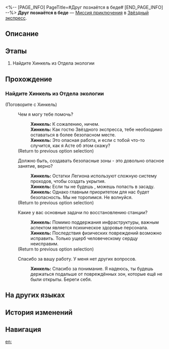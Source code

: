 <%-- [PAGE_INFO]
PageTitle=#Друг познаётся в беде#
[END_PAGE_INFO] --%>
{{Дополнить|Диалоги.}}
{{Миссия Инфобокс
|id              = 4050029
|Название        = 
|Изображение     = Миссия Друг познаётся в беде.png
|Тип             = Миссия приключения
|Событие         = 
|Глава           = 
|Условия         = 
|Персонажи       = Первопроходец; Хинкель
|СтартЛокация    = [[Звёздный экспресс]] — [[Общий вагон]]
|Мир             = Звёздный экспресс
|Предыдущая      = 
|Следующая       = 
|Награды         = Разрежённый эфир*2; Мнимые частицы*1; Кредиты*8 000
}}
'''Друг познаётся в беде''' — [[Миссия приключения]] в [[Звёздный экспресс]].

==Описание==
{{Описание|<!--официальное описание из Перекрёстка судеб-->}}

==Этапы==
# Найдите Хинкель из Отдела экологии

==Прохождение==
{{Дополнить}}
{{Диалог Конец}}

===Найдите Хинкель из Отдела экологии===
{{Описание миссии|тип=Миссия приключения|локация=Главная контрольная зона|Поговорите с Хинкель, главой Отдела экологии, и помогите пополнить запасы экспресса.}}
{{Диалог Начало}}


;(Поговорите с Хинкель)
:{{Диалог|Разговор}} Чем я могу тебе помочь?
::'''Хинкель:''' К сожалению, ничем.
::'''Хинкель:''' Как гостю Звёздного экспресса, тебе необходимо оставаться в более безопасном месте.
::'''Хинкель:''' Это опасная работа, и если с тобой что-то случится, как я Асте об этом скажу?
:;(Return to previous option selection)
:{{Диалог|Разговор}} Должно быть, создавать безопасные зоны - это довольно опасное занятие, верно?
::'''Хинкель:''' Остатки Легиона используют сложную систему проходов, чтобы создать укрытия.
::'''Хинкель:''' Если ты не будешь {{MC|м=осторожен|ж=осторожна}}, можешь попасть в засаду.
::'''Хинкель:''' Однако главным приоритетом для нас будет безопасность. Мы не торопимся. Не волнуйся.
:;(Return to previous option selection)
:{{Диалог|Разговор}} Какие у вас основные задачи по восстановлению станции?
::'''Хинкель:''' Помимо поддержания инфраструктуры, важным аспектом является психическое здоровье персонала.
::'''Хинкель:''' Последствия физических повреждений возможно исправить. Только ущерб человеческому сердцу неисправим.
:;(Return to previous option selection)
:{{Диалог|Выход}} Спасибо за вашу работу. У меня нет других вопросов.
::'''Хинкель:''' Спасибо за понимание. Я надеюсь, ты будешь держаться подальше от повреждённых зон, которые ещё не были открыты. Береги себя.
{{Диалог Конец}}

==На других языках==
{{На других языках
|en   = A Friend in Need Is a Friend Indeed
|zhs  = 出门靠朋友
|zht  = 出外靠朋友
|ja   = 家を出れば友達が頼り
|ko   = 밖에선 친구에게 의지해야 해
|es   = Para eso están los amigos
|fr   = C'est dans le besoin qu'on reconnaît ses amis
|ru   = Друг познаётся в беде
|th   = เพื่อนในยามยากคือเพื่อนแท้
|vi   = Ra Đường Nhờ Bạn Bè
|de   = Wahre Freunde erkennt man in der Not
|id   = Mengandalkan Teman
|pt   = Amigo Estou Aqui
}}

==История изменений==
{{История изменений|3.5}}

==Навигация==
{{Миссия приключения Навбокс|Глава }}

[[en:]]
